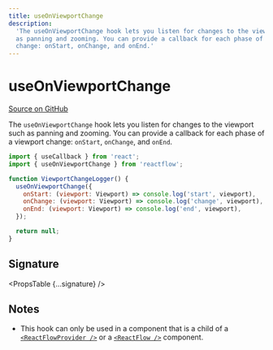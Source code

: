 ```yaml
---
title: useOnViewportChange
description:
  'The useOnViewportChange hook lets you listen for changes to the viewport such
  as panning and zooming. You can provide a callback for each phase of a viewport
  change: onStart, onChange, and onEnd.'
---
```



# useOnViewportChange

[Source on GitHub](https://github.com/wbkd/react-flow/blob/bacaa99c73b347856f63c5d495f5a0829be1e431/packages/core/src/hooks/useOnViewportChange.ts/#L12)

The `useOnViewportChange` hook lets you listen for changes to the viewport such
as panning and zooming. You can provide a callback for each phase of a viewport
change: `onStart`, `onChange`, and `onEnd`.

```jsx
import { useCallback } from 'react';
import { useOnViewportChange } from 'reactflow';

function ViewportChangeLogger() {
  useOnViewportChange({
    onStart: (viewport: Viewport) => console.log('start', viewport),
    onChange: (viewport: Viewport) => console.log('change', viewport),
    onEnd: (viewport: Viewport) => console.log('end', viewport),
  });

  return null;
}
```

## Signature

<PropsTable {...signature} />

## Notes

- This hook can only be used in a component that is a child of a
  [`<ReactFlowProvider />`](/api-reference/react-flow-provider) or a
  [`<ReactFlow />`](/api-reference/react-flow) component.
